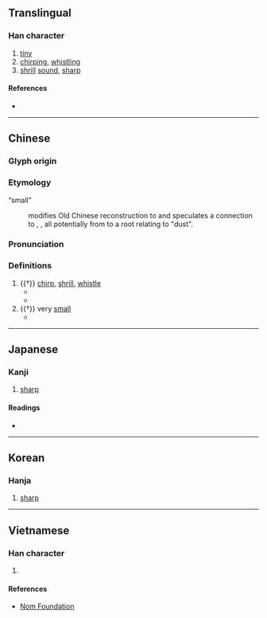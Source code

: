 {{character info}}
==Translingual==

===Han character===
{{Han char|rn=30|rad=口|as=11|sn=14|four=65071|canj=RQJM,RQJS|ids=⿰口彗}}

# [[tiny]]
# [[chirp]]ing, [[whistling]]
# [[shrill]] [[sound]], [[sharp]]

====References====
* {{Han ref|kx=0205.270|dkj=04196|dj=0428.200|hdz=10672.080|uh=5612|ud=22034|bh=E14A|bd=57674}}

----

==Chinese==
{{zh-forms|alt=嚖}}

===Glyph origin===
{{Han etym}}

===Etymology===
; “small”
: {{zh-ref|Sagart (2021)}} modifies {{zh-ref|Baxter and Sagart's (2014)}} Old Chinese reconstruction to {{m|und|*Cə-pʰˤut}} and speculates a connection to {{och-l|勃}}, {{och-l|彗}}, all potentially from to a root relating to "dust".

===Pronunciation===
{{zh-pron
|m=huì
|c=wai3
|mc=y
|oc=y
|cat=
}}

===Definitions===
{{zh-hanzi}}

# {{†}} {{lb|zh|onomatopoeia}} [[chirp]], [[shrill]], [[whistle]]
#* {{zh-x|菀 彼 柳 斯、鳴蜩 嘒{huì} 嘒{huì}。|Luxuriant grow those willows, and the cicadas [on them] '''go ''hui-hui'''''.|ref=Shijing}}
#* {{zh-x|鼓 淵 淵、嘒{huì} 嘒{huì} 管 聲。|Deep is the sound of the hand-drums and drums; '''shrilly''' sound the flutes.|ref=Shijing}}
# {{†}} very [[small]]
#* {{zh-x|嘒{huì} 彼 小星、三 五 在 東。肅肅 宵 征、夙夜 在 公、寔{shí} 命 不同。|'''Small''' are those starlets, three or five of them in the east, swiftly by night we go; in the early dawn we are with the prince. Our lot is not like hers.|ref=Shijing}}

----

==Japanese==

===Kanji===
{{ja-kanji|grade=|rs=口11}}

# [[sharp]]

====Readings====
* {{ja-readings|on=[[けい]] (kei), [[け]] (ke)|kun=}}

----

==Korean==

===Hanja===
{{ko-hanja|hangeul=혜|rv=hye|mr=hye}}

# [[sharp]]

----

==Vietnamese==

===Han character===
{{vi-readings|reading=toé|rs=口11}}

# {{rfdef|vi|sort=口11}}

====References====
* [http://nomfoundation.org/common/nom_details.php?codepoint=5612 Nom Foundation]